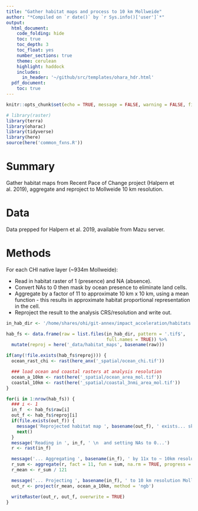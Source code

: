 ```yaml
---
title: "Gather habitat maps and process to 10 km Mollweide"
author: "*Compiled on `r date()` by `r Sys.info()['user']`*"
output: 
  html_document:
    code_folding: hide
    toc: true
    toc_depth: 3
    toc_float: yes
    number_sections: true
    theme: cerulean
    highlight: haddock
    includes: 
      in_header: '~/github/src/templates/ohara_hdr.html'
  pdf_document:
    toc: true
---
```


``` r

knitr::opts_chunk$set(echo = TRUE, message = FALSE, warning = FALSE, fig.height = 4, fig.width = 6)

# library(raster)
library(terra)
library(oharac)
library(tidyverse)
library(here)
source(here('common_fxns.R'))
```

# Summary

Gather habitat maps from Recent Pace of Change project (Halpern et al. 2019), aggregate and reproject to Mollweide 10 km resolution.

# Data

Data prepped for Halpern et al. 2019, available from Mazu server.

# Methods

For each CHI native layer (~934m Mollweide):

* Read in habitat raster of 1 (presence) and NA (absence).
* Convert NAs to 0 then mask by ocean presence to eliminate land cells.
* Aggregate by a factor of 11 to approximate 10 km x 10 km, using a mean function - this results in approximate habitat proportional representation in the cell.
* Reproject the result to the analysis CRS/resolution and write out.

```r
in_hab_dir <- '/home/shares/ohi/git-annex/impact_acceleration/habitats'

hab_fs <- data.frame(raw = list.files(in_hab_dir, pattern = '.tif$', 
                                      full.names = TRUE)) %>%
  mutate(reproj = here('_data/habitat_maps', basename(raw)))

if(any(!file.exists(hab_fs$reproj))) {
  ocean_rast_chi <- rast(here_anx('_spatial/ocean_chi.tif'))

  ### load ocean and coastal rasters at analysis resolution
  ocean_a_10km <- rast(here('_spatial/ocean_area_mol.tif'))
  coastal_10km <- rast(here('_spatial/coastal_3nmi_area_mol.tif'))
}

for(i in 1:nrow(hab_fs)) {
  ### i <- 1
  in_f  <- hab_fs$raw[i]
  out_f <- hab_fs$reproj[i]
  if(file.exists(out_f)) {
    message('Reprojected habitat map ', basename(out_f), ' exists... skipping!')
    next()
  }
  message('Reading in ', in_f, ' \n  and setting NAs to 0...')
  r <- rast(in_f)

  message('... Aggregating ', basename(in_f), ' by 11x to ~ 10km resolution...')
  r_sum <- aggregate(r, fact = 11, fun = sum, na.rm = TRUE, progress = 'text')
  r_mean <- r_sum / 121

  message('... Projecting ', basename(in_f), ' to 10 km resolution Mollweide...')
  out_r <- project(r_mean, ocean_a_10km, method = 'ngb')

  writeRaster(out_r, out_f, overwrite = TRUE)
}
```

